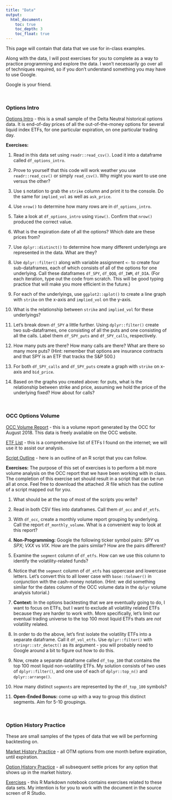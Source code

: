 ```yaml
---
title: "Data"
output: 
  html_document:
    toc: true
    toc_depth: 3
    toc_float: true
---
```


This page will contain that data that we use for in-class examples.

Along with the data, I will post exercises for you to complete as a way to practice programming and explore the data.  I won't necessarily go over all of techniques required, so if you don't understand something you may have to use Google. 

Google is your friend.

&nbsp;

### Options Intro

[Options Intro](data_options_intro.csv) - this is a small sample of the Delta Neutral historical options data.  It is end-of-day prices of all the out-of-the-money options for several liquid index ETFs, for one particular expiration, on one particular trading day.

**Exercises:**

1. Read in this data set using `readr::read_csv()`.  Load it into a dataframe called `df_options_intro`.

1. Prove to yourself that this code will work weather you use `readr::read_csv()` or simply `read_csv()`.  Why might you want to use one versus the other?

1. Use `$` notation to grab the `strike` column and print it to the console.  Do the same for `implied_vol` as well as `ask_price`.

1. Use `nrow()` to determine how many rows are in `df_options_intro`.

1. Take a look at `df_options_intro` using `View()`.  Confirm that `nrow()` produced the correct value.  

1. What is the expiration date of all the options?  Which date are these prices from?

1. Use `dplyr::distinct()` to determine how many different underlyings are represented in the data.  What are they?

1. Use `dplyr::filter()` along with variable assignment `<-` to create four sub-dataframes, each of which consists of all of the options for one underlying.  Call these dataframes `df_SPY`, `df_QQQ`, `df_IWM`, `df_DIA`.  (For each iteration, type out the code from scratch. This will be good typing practice that will make you more efficient in the future.)

1. For each of the underlyings, use `ggplot2::qplot()` to create a line graph with `strike` on the x-axis and `implied_vol` on the y-axis.

1. What is the relationship between `strike` and `implied_vol` for these underlyings?

1. Let's break down `df_SPY` a little further.  Using `dplyr::filter()` create two sub-dataframes, one consisting of all the puts and one consisting of all the calls.  Label them `df_SPY_puts` and `df_SPY_calls`, respectively.

1. How many puts are there? How many calls are there?  What are there so many more puts? (Hint: remember that options are insurance contracts and that SPY is an ETF that tracks the S&P 500.)

1. For both `df_SPY_calls` and `df_SPY_puts` create a graph with `strike` on x-axis and `bid_price`.  

1. Based on the graphs you created above: for puts, what is the relationship between strike and price, assuming we hold the price of the underlying fixed?  How about for calls? 


&nbsp;


### OCC Options Volume

[OCC Volume Report](data_occ_201808.csv) - this is a volume report generated by the OCC for August 2018.  This data is freely available on the OCC website.

[ETF List](data_etf_list.csv) - this is a comprehensive list of ETFs I found on the internet; we will use it to assist our analysis.

[Script Outline](exercise_02_occ_top_100_etfs_outline.R) - here is an outline of an R script that you can follow.


**Exercises:**
The purpose of this set of exercises is to perform a bit more volume analysis on the OCC report that we have been working with in class.  The completion of this exercise set should result in a script that can be run all at once.  Feel free to download the attached .R file which has the outline of a script mapped out for you.

1. What should be at the top of most of the scripts you write?

1. Read in both CSV files into dataframes.  Call them `df_occ` and `df_etfs`.

1. With `df_occ`, create a monthly volume report grouping by underlying.  Call the report `df_monthly_volume`.  What is a convenient way to look at this report?

1. **Non-Programming:** Google the following ticker symbol pairs: *SPY* vs *SPX*; *VXX* vs *VIX*.  How are the pairs similar? How are the pairs different?

1. Examine the `segment` column of `df_etfs`.  How can we use this column to identify the volatility-related funds?

1. Notice that the `segment` column of `df_etfs` has uppercase and lowercase letters. Let's convert this to all lower case with `base::tolower()` in conjunction with the cash-money notation. (Hint: we did something similar for the dates column of the OCC volume data in the `dplyr` volume analysis tutorial.)


1. **Context:** In the options backtesting that we are eventually going to do, I want to focus on ETFs, but I want to exclude all volatility related ETFs because they are harder to work with.  More specifically, let's limit our eventual trading universe to the top 100 most liquid ETFs thats are *not* volatility related.

1. In order to do the above, let's first isolate the volatility ETFs into a separate dataframe.  Call it `df_vol_etfs`. Use `dplyr::filter()` with `stringr::str_detect()` as its argument - you will probably need to Google around a bit to figure out how to do this.

1. Now, create a separate dataframe called `df_top_100` that contains the top 100 most liquid non-volatility ETFs.  My solution consists of two uses of `dplyr::filter()`, and one use of each of `dplyr::top_n()` and `dplyr::arrange()`.

1. How many distinct `segments` are represented by the `df_top_100` symbols?

1. **Open-Ended Bonus:** come up with a way to group this distinct segments.   Aim for 5-10 groupings.


&nbsp;

### Option History Practice

These are small samples of the types of data that we will be performing backtesting on.

[Market History Practice](data_practice_market_history.csv) - all OTM options from one month before expiration, until expiration.

[Option History Practice](data_practice_option_history.csv) - all subsequent settle prices for any option that shows up in the market history.


[Exercises](exercise_03_practice_options_data_without_answers.Rmd) - this R Markdown notebook contains exercises related to these data sets.  My intention is for you to work with the document in the source screen of R Studio.